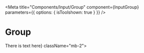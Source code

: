 

<Meta
  title="Components/Input/Group"
  component={InputGroup}
  parameters={{ options: { isToolshown: true } }}
/>

# Group

<Story name="Default">
  <InputGroup flow="left" label={<><Icon className="mr-1" display="upload"/> There is text here</>}
              className="mb-2">
    <InputText type="text" label="bob"/>
  </InputGroup>
  <InputGroup flow="right" label="Test label text" className="mb-2">
    <InputText type="text"/>
  </InputGroup>
  <InputGroup flow="center" label="@" className="mb-2">
  <InputText type="text" placeholder="User"/>
  <InputText type="text" placeholder="Server"/>
</InputGroup>
</Story>
